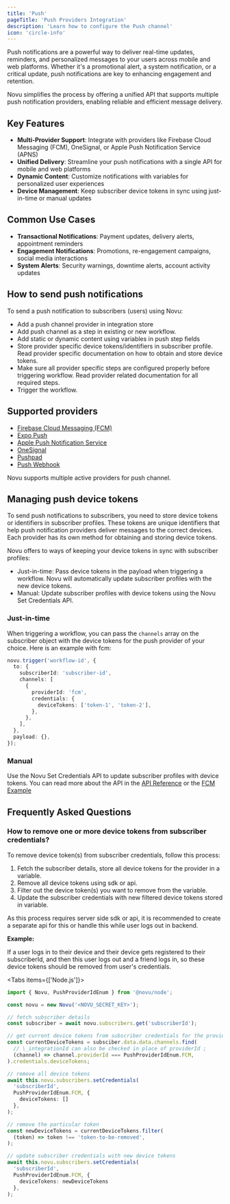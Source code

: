 ```yaml
---
title: 'Push'
pageTitle: 'Push Providers Integration'
description: 'Learn how to configure the Push channel'
icon: 'circle-info'
---
```



Push notifications are a powerful way to deliver real-time updates, reminders, and personalized messages to your users across mobile and web platforms.
Whether it's a promotional alert, a system notification, or a critical update, push notifications are key to enhancing engagement and retention.

Novu simplifies the process by offering a unified API that supports multiple push notification providers, enabling reliable and efficient message delivery.

## Key Features

- **Multi-Provider Support**: Integrate with providers like Firebase Cloud Messaging (FCM), OneSignal, or Apple Push Notification Service (APNS)
- **Unified Delivery**: Streamline your push notifications with a single API for mobile and web platforms
- **Dynamic Content**: Customize notifications with variables for personalized user experiences
- **Device Management**: Keep subscriber device tokens in sync using just-in-time or manual updates

## Common Use Cases

- **Transactional Notifications**: Payment updates, delivery alerts, appointment reminders
- **Engagement Notifications**: Promotions, re-engagement campaigns, social media interactions
- **System Alerts**: Security warnings, downtime alerts, account activity updates

## How to send push notifications

To send a push notification to subscribers (users) using Novu:

- Add a push channel provider in integration store
- Add push channel as a step in existing or new workflow.
- Add static or dynamic content using variables in push step fields
- Store provider specific device tokens/identifiers in subscriber profile. Read provider specific documentation on how to obtain and store device tokens.
- Make sure all provider specific steps are configured properly before triggering workflow. Read provider related documentation for all required steps.
- Trigger the workflow.

## Supported providers

- [Firebase Cloud Messaging (FCM)](/platform/integrations/push/fcm)
- [Expo Push](/platform/integrations/push/expo-push)
- [Apple Push Notification Service](/platform/integrations/push/apns)
- [OneSignal](/platform/integrations/push/onesignal)
- [Pushpad](/platform/integrations/push/pushpad)
- [Push Webhook](/platform/integrations/push/push-webhook)

<Callout>Novu supports multiple active providers for push channel.</Callout>

## Managing push device tokens

To send push notifications to subscribers, you need to store device tokens or identifiers in subscriber profiles. These tokens are unique identifiers that help push notification providers deliver messages to the correct devices. Each provider has its own method for obtaining and storing device tokens.

Novu offers to ways of keeping your device tokens in sync with subscriber profiles:

- Just-in-time: Pass device tokens in the payload when triggering a workflow. Novu will automatically update subscriber profiles with the new device tokens.
- Manual: Update subscriber profiles with device tokens using the Novu Set Credentials API.

### Just-in-time

When triggering a workflow, you can pass the `channels` array on the subscriber object with the device tokens for the push provider of your choice. Here is an example with fcm:

```typescript
novu.trigger('workflow-id', {
  to: {
    subscriberId: 'subscriber-id',
    channels: [
      {
        providerId: 'fcm',
        credentials: {
          deviceTokens: ['token-1', 'token-2'],
        },
      },
    ],
  },
  payload: {},
});
```

### Manual

Use the Novu Set Credentials API to update subscriber profiles with device tokens. You can read more about the API in the [API Reference](/api-reference/subscribers/update-provider-credentials) or the [FCM Example](/platform/integrations/push/fcm#setting-device-token)

## Frequently Asked Questions

### How to remove one or more device tokens from subscriber credentials?

To remove device token(s) from subscriber credentials, follow this process:
1. Fetch the subscriber details, store all device tokens for the provider in a variable.
2. Remove all device tokens using sdk or api.
3. Filter out the device token(s) you want to remove from the variable.
4. Update the subscriber credentials with new filtered device tokens stored in variable.

As this process requires server side sdk or api, it is recommended to create a separate api for this or handle this while user logs out in backend.

**Example:**

If a user logs in to their device and their device gets registered to their subscriberId, and then this user logs out and a friend logs in, so these device tokens should be removed from user's credentials.

<Tabs items={['Node.js']}>
<Tab value="Node.js">
```ts
import { Novu, PushProviderIdEnum } from '@novu/node';

const novu = new Novu('<NOVU_SECRET_KEY>');

// fetch subscriber details
const subscriber = await novu.subscribers.get('subscriberId');

// get current device tokens from subscriber credentials for the provider
const currentDeviceTokens = subsciber.data.data.channels.find(
  // \_integrationId can also be checked in place of providerId ;
  (channel) => channel.providerId === PushProviderIdEnum.FCM,
).credentials.deviceTokens;

// remove all device tokens
await this.novu.subscribers.setCredentials(
  'subscriberId',
  PushProviderIdEnum.FCM, {
    deviceTokens: []
  },
);

// remove the particular token
const newDeviceTokens = currentDeviceTokens.filter(
  (token) => token !== 'token-to-be-removed',
);

// update subscriber credentials with new device tokens
await this.novu.subscribers.setCredentials(
  'subscriberId',
  PushProviderIdEnum.FCM, {
    deviceTokens: newDeviceTokens
  },
);
```
  </Tab>
</Tabs>

